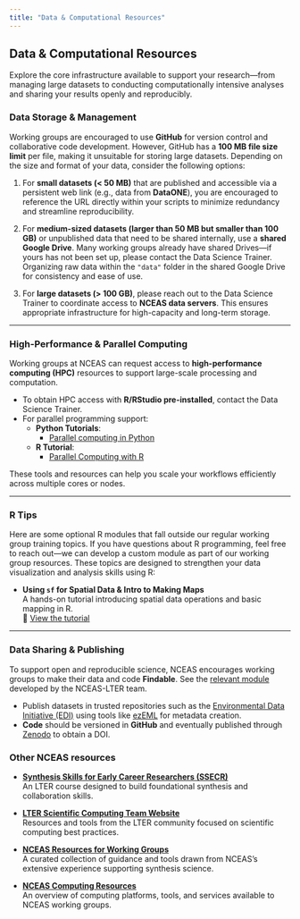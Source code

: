 ```yaml
---
title: "Data & Computational Resources"
---
```


## Data & Computational Resources
Explore the core infrastructure available to support your research—from managing large datasets to conducting computationally intensive analyses and sharing your results openly and reproducibly.

### Data Storage & Management

Working groups are encouraged to use **GitHub** for version control and collaborative code development. However, GitHub has a **100 MB file size limit** per file, making it unsuitable for storing large datasets. Depending on the size and format of your data, consider the following options:

1. For **small datasets (< 50 MB)** that are published and accessible via a persistent web link (e.g., data from **DataONE**), you are encouraged to reference the URL directly within your scripts to minimize redundancy and streamline reproducibility.

2. For **medium-sized datasets (larger than 50 MB but smaller than 100 GB)** or unpublished data that need to be shared internally, use a **shared Google Drive**. Many working groups already have shared Drives—if yours has not been set up, please contact the Data Science Trainer. Organizing raw data within the `"data"` folder in the shared Google Drive for consistency and ease of use.

3. For **large datasets (> 100 GB)**, please reach out to the Data Science Trainer to coordinate access to **NCEAS data servers**. This ensures appropriate infrastructure for high-capacity and long-term storage.

---

### High-Performance & Parallel Computing

Working groups at NCEAS can request access to **high-performance computing (HPC)** resources to support large-scale processing and computation.

- To obtain HPC access with **R/RStudio pre-installed**, contact the Data Science Trainer.
- For parallel programming support:
  - **Python Tutorials**:
    - [Parallel computing in Python](https://learning.nceas.ucsb.edu/2025-04-arctic/sections/parallel-programming.html)
  - **R Tutorial**:
    - [Parallel Computing with R](https://nceas-learning-hub.github.io/nceas-wg-portal/s10_r_parallel_computing.html)

These tools and resources can help you scale your workflows efficiently across multiple cores or nodes.

---

### R Tips

Here are some optional R modules that fall outside our regular working group training topics. If you have questions about R programming, feel free to reach out—we can develop a custom module as part of our working group resources. These topics are designed to strengthen your data visualization and analysis skills using R:

- **Using `sf` for Spatial Data & Intro to Making Maps**  
  A hands-on tutorial introducing spatial data operations and basic mapping in R.  
  📍 [View the tutorial](https://learning.nceas.ucsb.edu/2023-08-delta/session_10.html)

---

### Data Sharing & Publishing

To support open and reproducible science, NCEAS encourages working groups to make their data and code **Findable**. See the [relevant module](https://lter.github.io/ssecr/mod_next-steps.html) developed by the NCEAS-LTER team. 

- Publish datasets in trusted repositories such as the [Environmental Data Initiative (EDI)](https://edirepository.org/) using tools like [ezEML](https://www.youtube.com/watch?v=T2lhEBWzIPQ) for metadata creation.
- **Code** should be versioned in **GitHub** and eventually published through [Zenodo](https://zenodo.org/) to obtain a DOI.


### Other NCEAS resources
- [**Synthesis Skills for Early Career Researchers (SSECR)**](https://lter.github.io/ssecr/)  
  An LTER course designed to build foundational synthesis and collaboration skills.

- [**LTER Scientific Computing Team Website**](https://lter.github.io/scicomp/)  
  Resources and tools from the LTER community focused on scientific computing best practices.

- [**NCEAS Resources for Working Groups**](https://www.nceas.ucsb.edu/working-group-resources)  
  A curated collection of guidance and tools drawn from NCEAS's extensive experience supporting synthesis science.

- [**NCEAS Computing Resources**](https://nceaswelcome.weebly.com/computing.html)  
  An overview of computing platforms, tools, and services available to NCEAS working groups.

